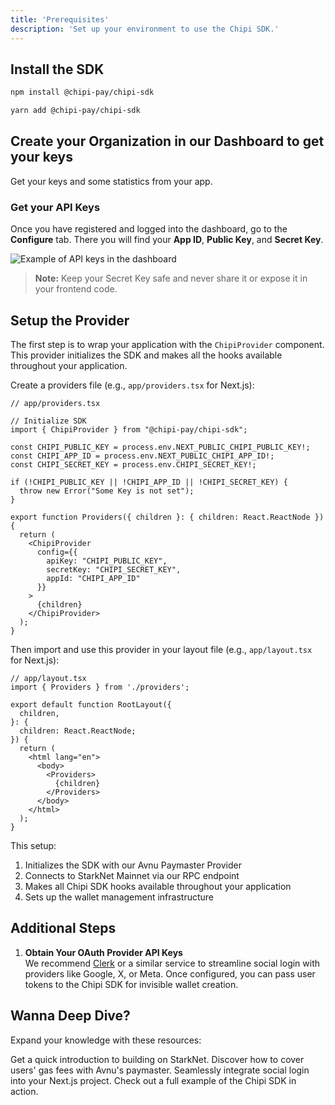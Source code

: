 ```yaml
---
title: 'Prerequisites'
description: 'Set up your environment to use the Chipi SDK.'
---
```


## Install the SDK

<CodeGroup>

```bash npm
npm install @chipi-pay/chipi-sdk
```
```bash yarn
yarn add @chipi-pay/chipi-sdk
```

</CodeGroup>

## Create your Organization in our Dashboard to get your keys

<CardGroup cols={6}>
  <Card
    title="Go to Dashboard"
    icon="rocket"
    href="https://dashboard.chipipay.com/"
  >
    Get your keys and some statistics from your app.
  </Card>
</CardGroup>

### Get your API Keys

Once you have registered and logged into the dashboard, go to the **Configure** tab. There you will find your **App ID**, **Public Key**, and **Secret Key**. 

  ![Example of API keys in the dashboard](./images/api-keys-example.png)

> **Note:** Keep your Secret Key safe and never share it or expose it in your frontend code.

## Setup the Provider

The first step is to wrap your application with the `ChipiProvider` component. This provider initializes the SDK and makes all the hooks available throughout your application.

Create a providers file (e.g., `app/providers.tsx` for Next.js):

```tsx
// app/providers.tsx

// Initialize SDK
import { ChipiProvider } from "@chipi-pay/chipi-sdk";

const CHIPI_PUBLIC_KEY = process.env.NEXT_PUBLIC_CHIPI_PUBLIC_KEY!;
const CHIPI_APP_ID = process.env.NEXT_PUBLIC_CHIPI_APP_ID!;
const CHIPI_SECRET_KEY = process.env.CHIPI_SECRET_KEY!;

if (!CHIPI_PUBLIC_KEY || !CHIPI_APP_ID || !CHIPI_SECRET_KEY) {
  throw new Error("Some Key is not set");
}

export function Providers({ children }: { children: React.ReactNode }) {
  return (
    <ChipiProvider
      config={{
        apiKey: "CHIPI_PUBLIC_KEY",
        secretKey: "CHIPI_SECRET_KEY",
        appId: "CHIPI_APP_ID"
      }}
    >
      {children}
    </ChipiProvider>
  );
}
```

Then import and use this provider in your layout file (e.g., `app/layout.tsx` for Next.js):

```tsx
// app/layout.tsx
import { Providers } from './providers';

export default function RootLayout({
  children,
}: {
  children: React.ReactNode;
}) {
  return (
    <html lang="en">
      <body>
        <Providers>
          {children}
        </Providers>
      </body>
    </html>
  );
}
```

This setup:
1. Initializes the SDK with our Avnu Paymaster Provider
2. Connects to StarkNet Mainnet via our RPC endpoint
3. Makes all Chipi SDK hooks available throughout your application
4. Sets up the wallet management infrastructure

## Additional Steps

1. **Obtain Your OAuth Provider API Keys**  
   We recommend [Clerk](https://clerk.com/) or a similar service to streamline social login with providers like Google, X, or Meta. Once configured, you can pass user tokens to the Chipi SDK for invisible wallet creation.


## Wanna Deep Dive?

Expand your knowledge with these resources:

<CardGroup cols={2}>
  <Card
    title="Learn to Ship Your First Smart Contract"
    icon="rocket"
    href="https://docs.starknet.io/quick-start/overview/"
  >
    Get a quick introduction to building on StarkNet.
  </Card>
  <Card
    title="Sponsor Transactions"
    icon="hand-holding-dollar"
    href="https://doc.avnu.fi/avnu-paymaster/overview"
  >
    Discover how to cover users' gas fees with Avnu's paymaster.
  </Card>
  <Card
    title="Set Up Clerk + Next.js"
    icon="users"
    href="https://clerk.com/docs/quickstarts/nextjs"
  >
    Seamlessly integrate social login into your Next.js project.
  </Card>
  <Card
    title="See Our Live Demo"
    icon="eye"
    href="https://chipi-sdk-clerk-demo.vercel.app/"
  >
    Check out a full example of the Chipi SDK in action.
  </Card>
</CardGroup>
